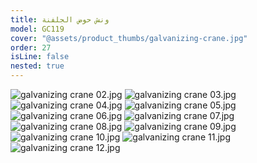```yaml
---
title: ونش حوض الجلفنة
model: GC119
cover: "@assets/product_thumbs/galvanizing-crane.jpg"
order: 27
isLine: false
nested: true
---
```



<ProductTabs />

![galvanizing crane 02.jpg](@assets/article_images/galvanizing-crane/galvanizing-crane-02.jpg)
![galvanizing crane 03.jpg](@assets/article_images/galvanizing-crane/galvanizing-crane-03.jpg)
![galvanizing crane 04.jpg](@assets/article_images/galvanizing-crane/galvanizing-crane-04.jpg)
![galvanizing crane 05.jpg](@assets/article_images/galvanizing-crane/galvanizing-crane-05.jpg)
![galvanizing crane 06.jpg](@assets/article_images/galvanizing-crane/galvanizing-crane-06.jpg)
![galvanizing crane 07.jpg](@assets/article_images/galvanizing-crane/galvanizing-crane-07.jpg)
![galvanizing crane 08.jpg](@assets/article_images/galvanizing-crane/galvanizing-crane-08.jpg)
![galvanizing crane 09.jpg](@assets/article_images/galvanizing-crane/galvanizing-crane-09.jpg)
![galvanizing crane 10.jpg](@assets/article_images/galvanizing-crane/galvanizing-crane-10.jpg)
![galvanizing crane 11.jpg](@assets/article_images/galvanizing-crane/galvanizing-crane-11.jpg)
![galvanizing crane 12.jpg](@assets/article_images/galvanizing-crane/galvanizing-crane-12.jpg)
